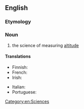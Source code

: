 ==English==

===Etymology===
{{suffix|altitude|alt1=alti(tude)|metry|lang=en}}

===Noun===
{{en-noun|~|altimetries}}

# the science of measuring [[altitude]]

====Translations====
{{trans-top|the science of measuring altitude}}
* Finnish: {{t|fi|altimetria}}
* French: {{t+|fr|altimétrie|f}}
* Irish: {{t|ga|airdemhéadracht|f}}
{{trans-mid}}
* Italian: {{t+|it|altimetria|f}}
* Portuguese: {{t|pt|altimetria|f}}
{{trans-bottom}}

[[Category:en:Sciences]]